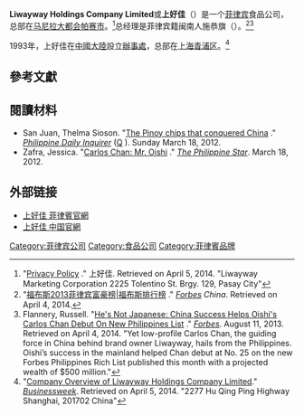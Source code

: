 {{expand|time=2014-04-05T04:28:06+00:00}}
{{Infobox company
| name = 上好佳
| name_en = Oishi
| logo = 
| type = [[私營企業|私營企業]]
| traded_as = 
| genre = 
| fate = 
| predecessor = 
| successor = 
| foundation = {{start date and age|1946}}
| founder = 施恭旗（{{Lang|en|Carlos Chan}}）
| key_people = 施恭旗（董事長兼[[首席執行官|首席執行官]]）
| defunct = 
| location = {{PHI}}[[馬尼拉大都會|馬尼拉大都會]][[帕賽市|帕賽市]]
| locations =
| area_served = [[東南亞|東南亞]]、[[中國|中國]]、[[南亞|南亞]]及[[南非|南非]]
| industry = [[食品產業|食品]]與[[飲品產業|飲品產業]]
| products = 小吃點心、穀物食品、餅乾、牛奶和飲料
| production = 
| services = 
| revenue = 
| operating_income = 
| net_income = 
| aum = 
| assets = 
| equity = 
| owner = 
| num_employees = 
| parent = 
| divisions = 
| subsid = 
| homepage = {{URL|www.oishi.com.ph}}
| footnotes = 
}}

'''Liwayway Holdings Company Limited'''或'''上好佳'''（{{lang-en|Oishi}}）是一个[[菲律宾|菲律宾]]食品公司，总部在[[马尼拉大都会|马尼拉大都会]][[帕赛市|帕赛市]]。<ref>"[http://oishi.com.ph/forevermore/mural/privacy Privacy Policy] {{Wayback|url=http://oishi.com.ph/forevermore/mural/privacy |date=20140407094921 }}." 上好佳. Retrieved on April 5, 2014. "Liwayway Marketing Corporation 2225 Tolentino St. Brgy. 129, Pasay City"</ref>总经理是菲律宾籍闽南人施恭旗（{{lang|en|Carlos Chan}}）。<ref>"[http://www.forbeschina.com/list/show_list.php?id=2081 福布斯2013菲律宾富豪榜|福布斯排行榜] {{WebCite|url=https://www.webcitation.org/6fHWT8KeX?url=http://web.archive.org/web/20140407071342/http://www.forbeschina.com/list/show_list.php?id=2081 |date=20160214035623 |dateformat=iso }}." ''[[Forbes|Forbes]] China''. Retrieved on April 4, 2014.</ref><ref name=Forbes>Flannery, Russell. "[http://www.forbes.com/sites/russellflannery/2013/08/11/hes-not-japanese-china-success-helps-oishis-carlos-chan-debut-on-new-philippines-list/ He's Not Japanese: China Success Helps Oishi's Carlos Chan Debut On New Philippines List] {{Wayback|url=http://www.forbes.com/sites/russellflannery/2013/08/11/hes-not-japanese-china-success-helps-oishis-carlos-chan-debut-on-new-philippines-list/ |date=20210210231101 }}." ''[[Forbes|Forbes]]''. August 11, 2013. Retrieved on April 4, 2014. "Yet low-profile Carlos Chan, the guiding force in China behind brand owner Liwayway, hails from the Philippines. Oishi’s success in the mainland helped Chan debut at No. 25 on the new Forbes Philippines Rich List published this month with a projected wealth of $500 million."</ref>

1993年，上好佳在[[中國大陸|中國大陸]]設立[[辦事處|辦事處]]，总部在[[上海|上海]][[青浦区|青浦区]]。<ref>"[http://investing.businessweek.com/research/stocks/private/snapshot.asp?privcapId=22933572 Company Overview of Liwayway Holdings Company Limited]." ''[[Businessweek|Businessweek]]''. Retrieved on April 5, 2014. "2277 Hu Qing Ping Highway Shanghai, 201702 China"</ref>

==參考文獻==
{{reflist}}

==閱讀材料==
* San Juan, Thelma Sioson. "[http://lifestyle.inquirer.net/39687/the-pinoy-chips-that-conquered-china The Pinoy chips that conquered China] {{Wayback|url=http://lifestyle.inquirer.net/39687/the-pinoy-chips-that-conquered-china |date=20160303232751 }}." ''[[Philippine_Daily_Inquirer|Philippine Daily Inquirer]]'' ([http://www.wikidata.org/wiki/Q1831242 Q] {{Wayback|url=http://www.wikidata.org/wiki/Q1831242 |date=20220115052246 }}). Sunday March 18, 2012. {{en icon}}
*Zafra, Jessica. "[http://www.philstar.com/sunday-life/787908/carlos-chan-mr-oishi Carlos Chan: Mr. Oishi] {{Wayback|url=http://www.philstar.com/sunday-life/787908/carlos-chan-mr-oishi |date=20171211153050 }}." ''[[The_Philippine_Star|The Philippine Star]]''. March 18, 2012.{{en icon}}

==外部链接==
*[http://oishi.com.ph/ 上好佳 菲律賓官網] {{Wayback|url=http://oishi.com.ph/ |date=20211225144138 }} {{en}}
*[http://www.oishi-tm.com/ 上好佳 中国官網]{{Wayback|url=http://www.oishi-tm.com/ |date=20140220162231 }} {{zh-cn}}

[[Category:菲律宾公司|Category:菲律宾公司]]
[[Category:食品公司|Category:食品公司]]
[[Category:菲律賓品牌|Category:菲律賓品牌]]